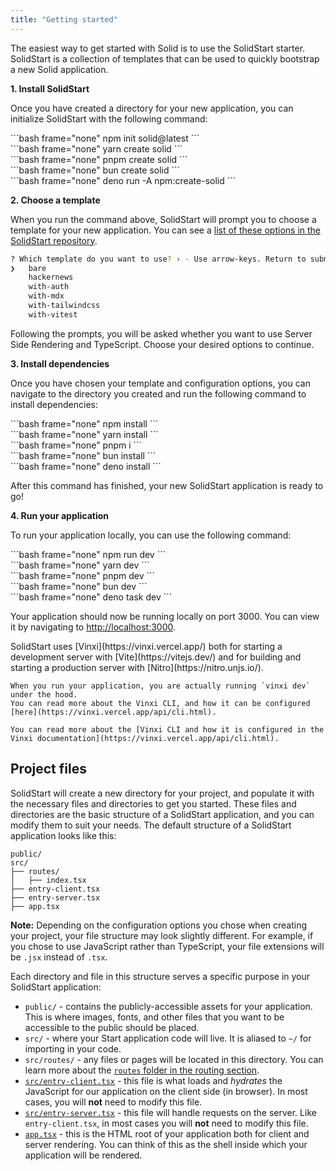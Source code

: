 ```yaml
---
title: "Getting started"
---
```


The easiest way to get started with Solid is to use the SolidStart starter. SolidStart is a collection of templates that can be used to quickly bootstrap a new Solid application.

**1. Install SolidStart**

Once you have created a directory for your new application, you can initialize SolidStart with the following command:

<TabsCodeBlocks>
<div id="npm">
```bash frame="none"
npm init solid@latest
```
</div>

<div id="yarn">```bash frame="none" yarn create solid ```</div>

<div id="pnpm">```bash frame="none" pnpm create solid ```</div>

<div id="bun">```bash frame="none" bun create solid ```</div>

<div id="deno">
```bash frame="none"
deno run -A npm:create-solid
```
</div>
</TabsCodeBlocks>

**2. Choose a template**

When you run the command above, SolidStart will prompt you to choose a template for your new application.
You can see a [list of these options in the SolidStart repository](https://github.com/solidjs/solid-start/tree/main/examples).

```bash frame="terminal"
? Which template do you want to use? › - Use arrow-keys. Return to submit.
❯   bare
    hackernews
    with-auth
    with-mdx
    with-tailwindcss
    with-vitest
```

Following the prompts, you will be asked whether you want to use Server Side Rendering and TypeScript.
Choose your desired options to continue.

**3. Install dependencies**

Once you have chosen your template and configuration options, you can navigate to the directory you created and run the following command to install dependencies:

<TabsCodeBlocks>
<div id="npm">
```bash frame="none"
npm install
```
</div>

<div id="yarn">```bash frame="none" yarn install ```</div>

<div id="pnpm">```bash frame="none" pnpm i ```</div>

<div id="bun">
```bash frame="none"
bun install
```
</div>

<div id="deno">
```bash frame="none"
deno install
```
</div>
</TabsCodeBlocks>

After this command has finished, your new SolidStart application is ready to go!

**4. Run your application**

To run your application locally, you can use the following command:

<TabsCodeBlocks>
<div id="npm">
```bash frame="none"
npm run dev
```
</div>

<div id="yarn">```bash frame="none" yarn dev ```</div>

<div id="pnpm">```bash frame="none" pnpm dev ```</div>

<div id="bun">
```bash frame="none"
bun dev
```
</div>

<div id="deno">
```bash frame="none"
deno task dev
```
</div>
</TabsCodeBlocks>

Your application should now be running locally on port 3000.
You can view it by navigating to [http://localhost:3000](http://localhost:3000).

<Callout>
    SolidStart uses [Vinxi](https://vinxi.vercel.app/) both for starting a development server with [Vite](https://vitejs.dev/) and for building and starting a production server with [Nitro](https://nitro.unjs.io/).

    When you run your application, you are actually running `vinxi dev` under the hood.
    You can read more about the Vinxi CLI, and how it can be configured [here](https://vinxi.vercel.app/api/cli.html).

    You can read more about the [Vinxi CLI and how it is configured in the Vinxi documentation](https://vinxi.vercel.app/api/cli.html).

</Callout>

## Project files

SolidStart will create a new directory for your project, and populate it with the necessary files and directories to get you started.
These files and directories are the basic structure of a SolidStart application, and you can modify them to suit your needs.
The default structure of a SolidStart application looks like this:

```
public/
src/
├── routes/
│   ├── index.tsx
├── entry-client.tsx
├── entry-server.tsx
├── app.tsx
```

**Note:** Depending on the configuration options you chose when creating your project, your file structure may look slightly different.
For example, if you chose to use JavaScript rather than TypeScript, your file extensions will be `.jsx` instead of `.tsx`.

Each directory and file in this structure serves a specific purpose in your SolidStart application:

- `public/` - contains the publicly-accessible assets for your application.
  This is where images, fonts, and other files that you want to be accessible to the public should be placed.
- `src/` - where your Start application code will live.
  It is aliased to `~/` for importing in your code.
- `src/routes/` - any files or pages will be located in this directory.
  You can learn more about the [`routes` folder in the routing section](/solid-start/building-your-application/routing).
- [`src/entry-client.tsx`](/solid-start/reference/entrypoints/entry-client) - this file is what loads and _hydrates_ the JavaScript for our application on the client side (in browser).
  In most cases, you will **not** need to modify this file.
- [`src/entry-server.tsx`](/solid-start/reference/entrypoints/entry-server) - this file will handle requests on the server.
  Like `entry-client.tsx`, in most cases you will **not** need to modify this file.
- [`app.tsx`](/solid-start/reference/entrypoints/app) - this is the HTML root of your application both for client and server rendering. You can think of this as the shell inside which your application will be rendered.
